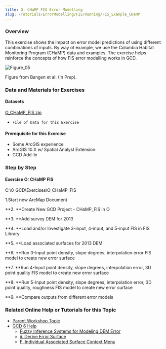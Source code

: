 ```yaml
---
title: O. CHaMP FIS Error Modelling
slug: /Tutorials/ErrorModelling/FIS/Running/FIS_Example_CHaMP
---
```


### Overview

This exercise shows the impact on error model predictions of using different combinations of inputs. By way of example, we use the Columbia Habitat Monitoring Program (CHaMP) data and examples. The exercise helps reinforce the concepts of how FIS error modelling works in GCD. 

![Figure_05](/img/workshops/Figure_05.png)

Figure from Bangen et al. (In Prep). 

### Data and Materials for Exercises

#### Datasets

[O_CHaMP_FIS.zip](http://etalweb.joewheaton.org/etal_workshops/GCD/2015_USU/O_CHaMP_FIS.zip) 

- `File of Data for this Exercise `

#### Prerequisite for this Exercise

- Some ArcGIS experience
- ArcGIS 10.X w/ Spatial Analyst Extension
- GCD Add-In

### Step by Step

####  **Exercise O: CHaMP FIS**

C:\0_GCD\Exercises\O_CHaMP_FIS

1.Start new ArcMap Document

**2. **Create New GCD Project - CHaMP_FIS in O

**3. **Add survey DEM for 2013

**4. **Load and/or Investigate 3-input, 4-input, and 5-input FIS in FIS Library

**5. **Load associated surfaces for 2013 DEM

**6. **Run 3-Input point density, slope degrees, interpolation error FIS model to create new error surface

**7. **Run 4-Input point density, slope degrees, interpolation error, 3D point quality FIS model to create new error surface

**8. **Run 5-Input point density, slope degrees, interpolation error, 3D point quality, roughness FIS model to create new error surface

**9. **Compare outputs from different error models 



<YouTubeEmbed videoId="t7kLfLr-iTU" title="CHaMP FIS Error Modelling Example" />

### Related Online Help or Tutorials for this Topic

- [Parent Workshop Topic](/Help/Workshops/workshop-topics/versions/3-day-workshop/2-errors-uncertainties/o-fis-error-modelling-in-champ-bitbucket-repository)
- [GCD 6 Help](/)
  - [Fuzzy Inference Systems for Modeling DEM Error](/gcd-concepts/fuzzy-inference-systems-for-modeling-dem-error)
  - [ii. Derive Error Surface](/gcd-command-reference/gcd-project-explorer/g-error-surfaces-context-menu/ii-derive-error-surface)
  - [F. Individual Associated Surface Context Menu](/gcd-command-reference/gcd-project-explorer/f-individual-associated-surface-context-menu)
